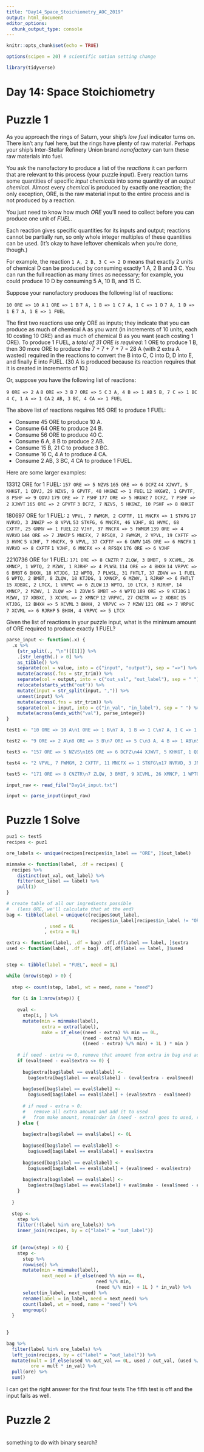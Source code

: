 ```yaml
---
title: "Day14_Space_Stoichiometry_AOC_2019"
output: html_document
editor_options: 
  chunk_output_type: console
---
```


```r
knitr::opts_chunk$set(echo = TRUE)

options(scipen = 20) # scientific notion setting change

library(tidyverse)
```

# Day 14: Space Stoichiometry

# Puzzle 1

As you approach the rings of Saturn, your ship's *low fuel* indicator turns on. There isn't any fuel here, but the rings have plenty of raw material. Perhaps your ship's Inter-Stellar Refinery Union brand *nanofactory* can turn these raw materials into fuel.

You ask the nanofactory to produce a list of the *reactions* it can perform that are relevant to this process (your puzzle input). Every reaction turns some quantities of specific *input chemicals* into some quantity of an *output chemical*. Almost every *chemical* is produced by exactly one reaction; the only exception, ORE, is the raw material input to the entire process and is not produced by a reaction.

You just need to know how much *ORE* you'll need to collect before you can produce one unit of *FUEL*.

Each reaction gives specific quantities for its inputs and output; reactions cannot be partially run, so only whole integer multiples of these quantities can be used. (It's okay to have leftover chemicals when you're done, though.) 

For example, the reaction `1 A, 2 B, 3 C => 2 D` means that exactly 2 units of chemical D can be produced by consuming exactly 1 A, 2 B and 3 C. You can run the full reaction as many times as necessary; for example, you could produce 10 D by consuming 5 A, 10 B, and 15 C.

Suppose your nanofactory produces the following list of reactions:

`10 ORE => 10 A`
`1 ORE => 1 B`
`7 A, 1 B => 1 C`
`7 A, 1 C => 1 D`
`7 A, 1 D => 1 E`
`7 A, 1 E => 1 FUEL`

The first two reactions use only ORE as inputs; they indicate that you can produce as much of chemical A as you want (in increments of 10 units, each 10 costing 10 ORE) and as much of chemical B as you want (each costing 1 ORE). To produce 1 FUEL, a *total of 31 ORE is required*: 1 ORE to produce 1 B, then 30 more ORE to produce the 7 + 7 + 7 + 7 = 28 A (with 2 extra A wasted) required in the reactions to convert the B into C, C into D, D into E, and finally E into FUEL. (30 A is produced because its reaction requires that it is created in increments of 10.)

Or, suppose you have the following list of reactions:

`9 ORE => 2 A`
`8 ORE => 3 B`
`7 ORE => 5 C`
`3 A, 4 B => 1 AB`
`5 B, 7 C => 1 BC`
`4 C, 1 A => 1 CA`
`2 AB, 3 BC, 4 CA => 1 FUEL`

The above list of reactions requires 165 ORE to produce 1 FUEL:

- Consume 45 ORE to produce 10 A.
- Consume 64 ORE to produce 24 B.
- Consume 56 ORE to produce 40 C.
- Consume 6 A, 8 B to produce 2 AB.
- Consume 15 B, 21 C to produce 3 BC.
- Consume 16 C, 4 A to produce 4 CA.
- Consume 2 AB, 3 BC, 4 CA to produce 1 FUEL.

Here are some larger examples:

13312 ORE for 1 FUEL:
`157 ORE => 5 NZVS`
`165 ORE => 6 DCFZ`
`44 XJWVT, 5 KHKGT, 1 QDVJ, 29 NZVS, 9 GPVTF, 48 HKGWZ => 1 FUEL`
`12 HKGWZ, 1 GPVTF, 8 PSHF => 9 QDVJ`
`179 ORE => 7 PSHF`
`177 ORE => 5 HKGWZ`
`7 DCFZ, 7 PSHF => 2 XJWVT`
`165 ORE => 2 GPVTF`
`3 DCFZ, 7 NZVS, 5 HKGWZ, 10 PSHF => 8 KHKGT`

180697 ORE for 1 FUEL:
`2 VPVL, 7 FWMGM, 2 CXFTF, 11 MNCFX => 1 STKFG`
`17 NVRVD, 3 JNWZP => 8 VPVL`
`53 STKFG, 6 MNCFX, 46 VJHF, 81 HVMC, 68 CXFTF, 25 GNMV => 1 FUEL`
`22 VJHF, 37 MNCFX => 5 FWMGM`
`139 ORE => 4 NVRVD`
`144 ORE => 7 JNWZP`
`5 MNCFX, 7 RFSQX, 2 FWMGM, 2 VPVL, 19 CXFTF => 3 HVMC`
`5 VJHF, 7 MNCFX, 9 VPVL, 37 CXFTF => 6 GNMV`
`145 ORE => 6 MNCFX`
`1 NVRVD => 8 CXFTF`
`1 VJHF, 6 MNCFX => 4 RFSQX`
`176 ORE => 6 VJHF`

2210736 ORE for 1 FUEL:
`171 ORE => 8 CNZTR`
`7 ZLQW, 3 BMBT, 9 XCVML, 26 XMNCP, 1 WPTQ, 2 MZWV, 1 RJRHP => 4 PLWSL`
`114 ORE => 4 BHXH`
`14 VRPVC => 6 BMBT`
`6 BHXH, 18 KTJDG, 12 WPTQ, 7 PLWSL, 31 FHTLT, 37 ZDVW => 1 FUEL`
`6 WPTQ, 2 BMBT, 8 ZLQW, 18 KTJDG, 1 XMNCP, 6 MZWV, 1 RJRHP => 6 FHTLT`
`15 XDBXC, 2 LTCX, 1 VRPVC => 6 ZLQW`
`13 WPTQ, 10 LTCX, 3 RJRHP, 14 XMNCP, 2 MZWV, 1 ZLQW => 1 ZDVW`
`5 BMBT => 4 WPTQ`
`189 ORE => 9 KTJDG`
`1 MZWV, 17 XDBXC, 3 XCVML => 2 XMNCP`
`12 VRPVC, 27 CNZTR => 2 XDBXC`
`15 KTJDG, 12 BHXH => 5 XCVML`
`3 BHXH, 2 VRPVC => 7 MZWV`
`121 ORE => 7 VRPVC`
`7 XCVML => 6 RJRHP`
`5 BHXH, 4 VRPVC => 5 LTCX`

Given the list of reactions in your puzzle input, what is the minimum amount of ORE required to produce exactly 1 FUEL?

```r
parse_input <- function(.x) {
  .x %>% 
    {str_split(., "\n")[[1]]} %>% 
    .[str_length(.) > 0] %>% 
    as_tibble() %>% 
    separate(col = value, into = c("input", "output"), sep = "=>") %>% 
    mutate(across(.fns = str_trim)) %>% 
    separate(col = output, into = c("out_val", "out_label"), sep = " ") %>% 
    relocate(starts_with("out")) %>% 
    mutate(input = str_split(input, ",")) %>% 
    unnest(input) %>% 
    mutate(across(.fns = str_trim)) %>% 
    separate(col = input, into = c("in_val", "in_label"), sep = " ") %>% 
    mutate(across(ends_with("val"), parse_integer))
}
```


```r
test1 <- "10 ORE => 10 A\n1 ORE => 1 B\n7 A, 1 B => 1 C\n7 A, 1 C => 1 D\n7 A, 1 D => 1 E\n7 A, 1 E => 1 FUEL\n" %>% parse_input()

test2 <- "9 ORE => 2 A\n8 ORE => 3 B\n7 ORE => 5 C\n3 A, 4 B => 1 AB\n5 B, 7 C => 1 BC\n4 C, 1 A => 1 CA\n2 AB, 3 BC, 4 CA => 1 FUEL\n" %>% parse_input()

test3 <- "157 ORE => 5 NZVS\n165 ORE => 6 DCFZ\n44 XJWVT, 5 KHKGT, 1 QDVJ, 29 NZVS, 9 GPVTF, 48 HKGWZ => 1 FUEL\n12 HKGWZ, 1 GPVTF, 8 PSHF => 9 QDVJ\n179 ORE => 7 PSHF\n177 ORE => 5 HKGWZ\n7 DCFZ, 7 PSHF => 2 XJWVT\n165 ORE => 2 GPVTF\n3 DCFZ, 7 NZVS, 5 HKGWZ, 10 PSHF => 8 KHKGT\n" %>% parse_input()

test4 <- "2 VPVL, 7 FWMGM, 2 CXFTF, 11 MNCFX => 1 STKFG\n17 NVRVD, 3 JNWZP => 8 VPVL\n53 STKFG, 6 MNCFX, 46 VJHF, 81 HVMC, 68 CXFTF, 25 GNMV => 1 FUEL\n22 VJHF, 37 MNCFX => 5 FWMGM\n139 ORE => 4 NVRVD\n144 ORE => 7 JNWZP\n5 MNCFX, 7 RFSQX, 2 FWMGM, 2 VPVL, 19 CXFTF => 3 HVMC\n5 VJHF, 7 MNCFX, 9 VPVL, 37 CXFTF => 6 GNMV\n145 ORE => 6 MNCFX\n1 NVRVD => 8 CXFTF\n1 VJHF, 6 MNCFX => 4 RFSQX\n176 ORE => 6 VJHF\n" %>% parse_input()

test5 <- "171 ORE => 8 CNZTR\n7 ZLQW, 3 BMBT, 9 XCVML, 26 XMNCP, 1 WPTQ, 2 MZWV, 1 RJRHP => 4 PLWSL\n114 ORE => 4 BHXH\n14 VRPVC => 6 BMBT\n6 BHXH, 18 KTJDG, 12 WPTQ, 7 PLWSL, 31 FHTLT, 37 ZDVW => 1 FUEL\n6 WPTQ, 2 BMBT, 8 ZLQW, 18 KTJDG, 1 XMNCP, 6 MZWV, 1 RJRHP => 6 FHTLT\n15 XDBXC, 2 LTCX, 1 VRPVC => 6 ZLQW\n13 WPTQ, 10 LTCX, 3 RJRHP, 14 XMNCP, 2 MZWV, 1 ZLQW => 1 ZDVW\n5 BMBT => 4 WPTQ\n189 ORE => 9 KTJDG\n1 MZWV, 17 XDBXC, 3 XCVML => 2 XMNCP\n12 VRPVC, 27 CNZTR => 2 XDBXC\n15 KTJDG, 12 BHXH => 5 XCVML\n3 BHXH, 2 VRPVC => 7 MZWV\n121 ORE => 7 VRPVC\n7 XCVML => 6 RJRHP\n5 BHXH, 4 VRPVC => 5 LTCX\n" %>% parse_input()
```


```r
input_raw <- read_file("Day14_input.txt")

input <- parse_input(input_raw)
```


# Puzzle 1 Solve

```r
puz1 <- test5
recipes <- puz1

ore_labels <- unique(recipes[recipes$in_label == "ORE", ]$out_label)

minmake <- function(label, .df = recipes) {
  recipes %>% 
    distinct(out_val, out_label) %>% 
    filter(out_label == label) %>% 
    pull(1)
}

# create table of all our ingredients possible 
#   (less ORE, we'll calculate that at the end)
bag <- tibble(label = unique(c(recipes$out_label, 
                               recipes$in_label[recipes$in_label != "ORE"]))
              , used = 0L
              , extra = 0L)

extra <- function(label, .df = bag) .df[.df$label == label, ]$extra
used <- function(label, .df = bag) .df[.df$label == label, ]$used


step <- tibble(label = "FUEL", need = 1L)

while (nrow(step) > 0) {
  
  step <- count(step, label, wt = need, name = "need")
  
  for (i in 1:nrow(step)) {
    
    eval <- 
      step[i, ] %>% 
      mutate(min = minmake(label), 
             extra = extra(label), 
             make = if_else((need - extra) %% min == 0L, 
                            (need - extra) %/% min, 
                            ((need - extra) %/% min) + 1L ) * min )
    
    # if need - extra <= 0, remove that amount from extra in bag and add it to used
    if (eval$need - eval$extra <= 0) {
      
      bag$extra[bag$label == eval$label] <- 
        bag$extra[bag$label == eval$label] - (eval$extra - eval$need)
      
      bag$used[bag$label == eval$label] <- 
        bag$used[bag$label == eval$label] + (eval$extra - eval$need)
      
      # if need - extra > 0:
      #   remove all extra amount and add it to used
      #   from make amount, remainder in (need - extra) goes to used, rest to extra
    } else {
      
      bag$extra[bag$label == eval$label] <- 0L
      
      bag$used[bag$label == eval$label] <-
        bag$used[bag$label == eval$label] + eval$extra
      
      bag$used[bag$label == eval$label] <-
        bag$used[bag$label == eval$label] + (eval$need - eval$extra) 
      
      bag$extra[bag$label == eval$label] <- 
        bag$extra[bag$label == eval$label] + eval$make - (eval$need - eval$extra)
    }
    
  }
  
  step <- 
    step %>% 
    filter(!(label %in% ore_labels)) %>% 
    inner_join(recipes, by = c("label" = "out_label"))
    
  
  if (nrow(step) > 0) {
    step <- 
      step %>% 
      rowwise() %>% 
      mutate(min = minmake(label), 
             next_need = if_else(need %% min == 0L, 
                                 need %/% min, 
                                 (need %/% min) + 1L ) * in_val) %>% 
      select(in_label, next_need) %>% 
      rename(label = in_label, need = next_need) %>% 
      count(label, wt = need, name = "need") %>% 
      ungroup()
  }
  
  
}

bag %>% 
  filter(label %in% ore_labels) %>% 
  left_join(recipes, by = c("label" = "out_label")) %>% 
  mutate(mult = if_else(used %% out_val == 0L, used / out_val, (used %/% out_val) + 1), 
         ore = mult * in_val) %>% 
  pull(ore) %>% 
  sum()

```

I can get the right answer for the first four tests
The fifth test is off and the input fails as well. 

# Puzzle 2 



```r

```


something to do with binary search? 
